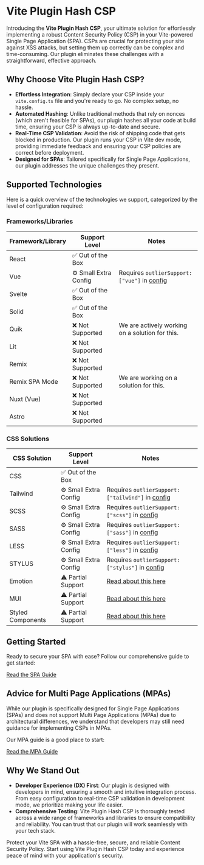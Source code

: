
# Vite Plugin Hash CSP
Introducing the **Vite Plugin Hash CSP**, your ultimate solution for effortlessly implementing a robust Content Security Policy (CSP) in your Vite-powered Single Page Application (SPA). CSPs are crucial for protecting your site against XSS attacks, but setting them up correctly can be complex and time-consuming. Our plugin eliminates these challenges with a straightforward, effective approach.

## Why Choose Vite Plugin Hash CSP?

- **Effortless Integration**: Simply declare your CSP inside your `vite.config.ts` file and you're ready to go. No complex setup, no hassle.
- **Automated Hashing**: Unlike traditional methods that rely on nonces (which aren't feasible for SPAs), our plugin hashes all your code at build time, ensuring your CSP is always up-to-date and secure.
- **Real-Time CSP Validation**: Avoid the risk of shipping code that gets blocked in production. Our plugin runs your CSP in Vite dev mode, providing immediate feedback and ensuring your CSP policies are correct before deployment.
- **Designed for SPAs**: Tailored specifically for Single Page Applications, our plugin addresses the unique challenges they present.

## Supported Technologies

Here is a quick overview of the technologies we support, categorized by the level of configuration required:

### Frameworks/Libraries

| Framework/Library  | Support Level           | Notes                                                      |
|--------------------|-------------------------|------------------------------------------------------------|
| React              | ✅ Out of the Box        |                                                            |
| Vue                | ⚙️ Small Extra Config    | Requires `outlierSupport: ["vue"]` in [config](/api-docs/#dev) |
| Svelte             | ✅ Out of the Box        |                                                            |
| Solid              | ✅ Out of the Box        |                                                            |
| Quik               | ❌ Not Supported         | We are actively working on a solution for this.            |
| Lit                | ❌ Not Supported         |                                                            |
| Remix              | ❌ Not Supported         |                                                            |
| Remix SPA Mode     | ❌ Not Supported         | We are working on a solution for this.                     |
| Nuxt (Vue)         | ❌ Not Supported         |                                                            |
| Astro              | ❌ Not Supported         |                                                            |

### CSS Solutions

| CSS Solution       | Support Level           | Notes                                                      |
|--------------------|-------------------------|------------------------------------------------------------|
| CSS                | ✅ Out of the Box        |                                                            |
| Tailwind           | ⚙️ Small Extra Config    | Requires `outlierSupport: ["tailwind"]` in [config](/api-docs/#dev)      |
| SCSS               | ⚙️ Small Extra Config    | Requires `outlierSupport: ["scss"]` in [config](/api-docs/#dev)          |
| SASS               | ⚙️ Small Extra Config    | Requires `outlierSupport: ["sass"]` in [config](/api-docs/#dev)          |
| LESS               | ⚙️ Small Extra Config    | Requires `outlierSupport: ["less"]` in [config](/api-docs/#dev)          |
| STYLUS             | ⚙️ Small Extra Config    | Requires `outlierSupport: ["stylus"]` in [config](/api-docs/#dev)        |
| Emotion            | ⚠️ Partial Support       | [Read about this here](/guides/spa#caveats)                |
| MUI                | ⚠️ Partial Support       | [Read about this here](/guides/spa#caveats)                |
| Styled Components  | ⚠️ Partial Support       | [Read about this here](/guides/spa#caveats)                |

## Getting Started

Ready to secure your SPA with ease? Follow our comprehensive guide to get started:

[Read the SPA Guide](/guides/spa)

## Advice for Multi Page Applications (MPAs)

While our plugin is specifically designed for Single Page Applications (SPAs) and does not support Multi Page Applications (MPAs) due to architectural differences, we understand that developers may still need guidance for implementing CSPs in MPAs.

Our MPA guide is a good place to start:

[Read the MPA Guide](/guides/mpa)

## Why We Stand Out

- **Developer Experience (DX) First**: Our plugin is designed with developers in mind, ensuring a smooth and intuitive integration process. From easy configuration to real-time CSP validation in development mode, we prioritize making your life easier.
- **Comprehensive Testing**: Vite Plugin Hash CSP is thoroughly tested across a wide range of frameworks and libraries to ensure compatibility and reliability. You can trust that our plugin will work seamlessly with your tech stack.

Protect your Vite SPA with a hassle-free, secure, and reliable Content Security Policy. Start using Vite Plugin Hash CSP today and experience peace of mind with your application's security.
